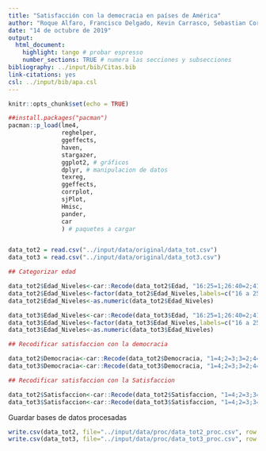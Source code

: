 ---
title: "Satisfacción con la democracia en países de América"
author: "Roque Alfaro, Francisco Delgado, Kevin Carrasco, Sebastian Cortinez"
date: "14 de octubre de 2019"
output:
  html_document:
    highlight: tango # probar espresso
    number_sections: TRUE # numera las secciones y subsecciones
bibliography: ../input/bib/Citas.bib
link-citations: yes
csl: ../input/bib/apa.csl
---

```{r setup, include=FALSE}
knitr::opts_chunk$set(echo = TRUE)
```

```{r results="hide", echo=FALSE, warning=FALSE, message=FALSE}
##install.packages("pacman")
pacman::p_load(lme4,
               reghelper,
               ggeffects,
               haven,
               stargazer,
               ggplot2, # gráficos
               dplyr, # manipulacion de datos
               texreg,
               ggeffects,
               corrplot,
               sjPlot,
               Hmisc,
               pander,
               car
               ) # paquetes a cargar


data_tot2 = read.csv("../input/data/original/data_tot.csv")
data_tot3 = read.csv("../input/data/original/data_tot3.csv")

## Categorizar edad

data_tot2$Edad_Niveles<-car::Recode(data_tot2$Edad, "16:25=1;26:40=2;41:60=3;61:112=4")
data_tot2$Edad_Niveles<-factor(data_tot2$Edad_Niveles,labels=c("16 a 25","26 a 40","41 a 60","61 o más"))
data_tot2$Edad_Niveles<-as.numeric(data_tot2$Edad_Niveles)

data_tot3$Edad_Niveles<-car::Recode(data_tot3$Edad, "16:25=1;26:40=2;41:60=3;61:112=4")
data_tot3$Edad_Niveles<-factor(data_tot3$Edad_Niveles,labels=c("16 a 25","26 a 40","41 a 60","61 o más"))
data_tot3$Edad_Niveles<-as.numeric(data_tot3$Edad_Niveles) 

## Recodificar satisfaccion con la democracia

data_tot2$Democracia<-car::Recode(data_tot2$Democracia, "1=4;2=3;3=2;4=1")
data_tot3$Democracia<-car::Recode(data_tot3$Democracia, "1=4;2=3;3=2;4=1")

## Recodificar satisfaccion con la Satisfaccion

data_tot2$Satisfaccion<-car::Recode(data_tot2$Satisfaccion, "1=4;2=3;3=2;4=1")
data_tot3$Satisfaccion<-car::Recode(data_tot3$Satisfaccion, "1=4;2=3;3=2;4=1")
```
Guardar bases de datos procesadas
```{r}
write.csv(data_tot2, file="../input/data/proc/data_tot2_proc.csv", row.names = F)
write.csv(data_tot3, file="../input/data/proc/data_tot3_proc.csv", row.names = F)
```


